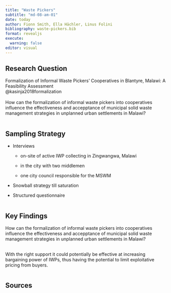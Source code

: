 ```yaml
---
title: "Waste Pickers"
subtitle: "md-08-am-01"
date: today
author: Fionn Smith, Ella Hächler, Linus Folini
bibliography: waste-pickers.bib
format: revealjs
execute:
  warning: false
editor: visual
---
```


## Research Question

Formalization of Informal Waste Pickers’ Cooperatives in Blantyre, Malawi: A Feasibility Assessment\
@kasinja2018formalization\
<br> How can the formalization of informal waste pickers into cooperatives influence the effectiveness and accepptance of municipal solid waste management strategies in unplanned urban settlements in Malawi?

```r

```

## Sampling Strategy

-   Interviews

    -   on-site of active IWP collecting in Zingwangwa, Malawi

    -   in the city with two middlemen

    -   one city council responsible for the MSWM

-   Snowball strategy till saturation

-   Structured questionnaire

```r

```

## Key Findings

How can the formalization of informal waste pickers into cooperatives influence the effectiveness and accepptance of municipal solid waste management strategies in unplanned urban settlements in Malawi?<br>

\
With the right support it could potentially be effective at increasing bargaining power of IWPs, thus having the potential to limit exploitative pricing from buyers.

```r

```

## Sources

```r

```
